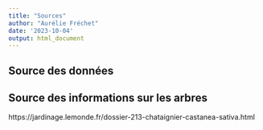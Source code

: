 ```yaml
---
title: "Sources"
author: "Aurélie Fréchet"
date: '2023-10-04'
output: html_document
---
```


## Source des données

## Source des informations sur les arbres

https://jardinage.lemonde.fr/dossier-213-chataignier-castanea-sativa.html


